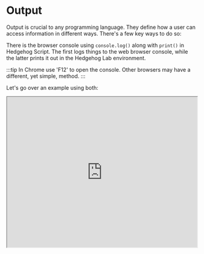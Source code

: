 

# Output

Output is crucial to any programming language. They define how a user can access information in different ways. There's a few key ways to do so:

There is the browser console using `console.log()` along with `print()` in Hedgehog Script. The first logs things to the web browser console, while the latter prints it out in the Hedgehog Lab environment. 

:::tip
In Chrome use 'F12' to open the console. Other browsers may have a different, yet simple, method.
:::

Let's go over an example using both:

 <iframe
    src="https://hlab.app/s/docs/output_hbook"
    width="100%"
    height="400px"/>

:::info
Overall, it's vital to learn how to display data and output. It's needed for an environment to process data which is used in many, many cases. 
:::